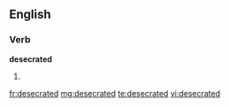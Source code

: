 ==English==

===Verb===
'''desecrated'''

# {{past of|[[desecrate]]}}

[[fr:desecrated]]
[[mg:desecrated]]
[[te:desecrated]]
[[vi:desecrated]]